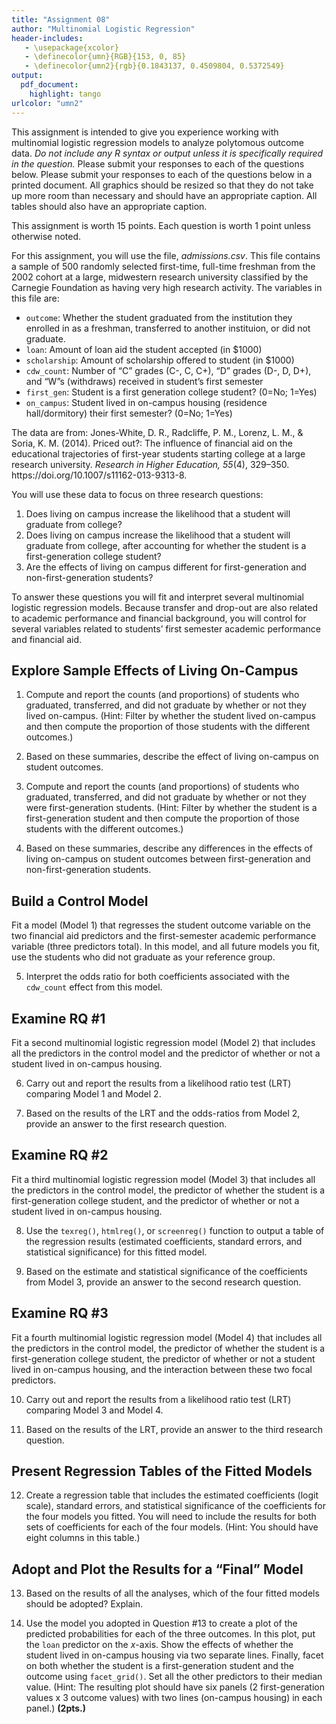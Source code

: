 ```yaml
---
title: "Assignment 08"
author: "Multinomial Logistic Regression"
header-includes:
   - \usepackage{xcolor}
   - \definecolor{umn}{RGB}{153, 0, 85}
   - \definecolor{umn2}{rgb}{0.1843137, 0.4509804, 0.5372549}
output: 
  pdf_document:
    highlight: tango
urlcolor: "umn2"
---
```


This assignment is intended to give you experience working with multinomial logistic regression models to analyze polytomous outcome data. *Do not include any R syntax or output unless it is specifically required in the question.* Please submit your responses to each of the questions below. Please submit your responses to each of the questions below in a printed document. All graphics should be resized so that they do not take up more room than necessary and should have an appropriate caption. All tables should also have an appropriate caption.

This assignment is worth 15 points. Each question is worth 1 point unless otherwise noted. 

\rule{0.5\linewidth}{\linethickness}

For this assignment, you will use the file, *admissions.csv*. This file contains a sample of 500 randomly selected first-time, full-time freshman from the 2002 cohort at a large, midwestern research university classified by the Carnegie Foundation as having very high research activity. The variables in this file are:

- `outcome`: Whether the student graduated from the institution they enrolled in as a freshman, transferred to another instituion, or did not graduate. 
- `loan`: Amount of loan aid the student accepted (in \$1000)
- `scholarship`: Amount of scholarship offered to student (in \$1000)
- `cdw_count`: Number of "C" grades (C-, C, C+), "D" grades (D-, D, D+), and "W"s (withdraws) received in student's first semester
- `first_gen`: Student is a first generation college student? (0=No; 1=Yes) 
- `on_campus`: Student lived in on-campus housing (residence hall/dormitory) their first semester? (0=No; 1=Yes) 

The data are from: Jones-White, D. R., Radcliffe, P. M., Lorenz, L. M., \& Soria, K. M. (2014). Priced out?: The influence of financial aid on the educational trajectories of first-year students starting college at a large research university. *Research in Higher Education, 55*(4), 329--350. https://doi.org/10.1007/s11162-013-9313-8. 

You will use these data to focus on three research questions:

1. Does living on campus increase the likelihood that a student will graduate from college?
2. Does living on campus increase the likelihood that a student will graduate from college, after accounting for whether the student is a first-generation college student?
3. Are the effects of living on campus different for first-generation and non-first-generation students?

To answer these questions you will fit and interpret several multinomial logistic regression models. Because transfer and drop-out are also related to academic performance and financial background, you will control for several variables related to students' first semester academic performance and financial aid.

\rule{0.5\linewidth}{\linethickness}

\newpage

## Explore Sample Effects of Living On-Campus

1. Compute and report the counts (and proportions) of students who graduated, transferred, and did not graduate by whether or not they lived on-campus. (Hint: Filter by whether the student lived on-campus and then compute the proportion of those students with the different outcomes.)

2. Based on these summaries, describe the effect of living on-campus on student outcomes.

3. Compute and report the counts (and proportions) of students who graduated, transferred, and did not graduate by whether or not they were first-generation students. (Hint: Filter by whether the student is a first-generation student and then compute the proportion of those students with the different outcomes.)

4. Based on these summaries, describe any differences in the effects of living on-campus on student outcomes between first-generation and non-first-generation students.


## Build a Control Model

Fit a model (Model 1) that regresses the student outcome variable on the two financial aid predictors and the first-semester academic performance variable (three predictors total). In this model, and all future models you fit, use the students who did not graduate as your reference group.

5. Interpret the odds ratio for both coefficients associated with the `cdw_count` effect from this model.



## Examine RQ \#1

Fit a second multinomial logistic regression model (Model 2) that includes all the predictors in the control model and the predictor of whether or not a student lived in on-campus housing. 

6. Carry out and report the results from a likelihood ratio test (LRT) comparing Model 1 and Model 2.

7. Based on the results of the LRT and the odds-ratios from Model 2, provide an answer to the first research question.


## Examine RQ \#2

Fit a third multinomial logistic regression model (Model 3) that includes all the predictors in the control model, the predictor of whether the student is a first-generation college student, and the predictor of whether or not a student lived in on-campus housing. 

8. Use the `texreg()`, `htmlreg()`, or `screenreg()` function to output a table of the regression results (estimated coefficients, standard errors, and statistical significance) for this fitted model.

9. Based on the estimate and statistical significance of the coefficients from Model 3, provide an answer to the second research question.

## Examine RQ \#3

Fit a fourth multinomial logistic regression model (Model 4) that includes all the predictors in the control model, the predictor of whether the student is a first-generation college student, the predictor of whether or not a student lived in on-campus housing, and the interaction between these two focal predictors. 

10. Carry out and report the results from a likelihood ratio test (LRT) comparing Model 3 and Model 4.

11. Based on the results of the LRT, provide an answer to the third research question.

## Present Regression Tables of the Fitted Models

12. Create a regression table that includes the estimated coefficients (logit scale), standard errors, and statistical significance of the coefficients for the four models you fitted. You will need to include the results for both sets of coefficients for each of the four models. (Hint: You should have eight columns in this table.)

## Adopt and Plot the Results for a "Final" Model

13. Based on the results of all the analyses, which of the four fitted models should be adopted? Explain.

14. Use the model you adopted in Question \#13 to create a plot of the predicted probabilities for each of the three outcomes. In this plot, put the `loan` predictor on the $x$-axis. Show the effects of whether the student lived in on-campus housing via two separate lines. Finally, facet on both whether the student is a first-generation student and the outcome using `facet_grid()`. Set all the other predictors to their median value. (Hint: The resulting plot should have six panels (2 first-generation values x 3 outcome values) with two lines (on-campus housing) in each panel.) **(2pts.)**


  

